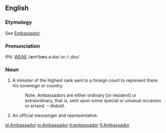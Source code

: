 ==English==
===Etymology===
See  [[Embassador]].

===Pronunciation===
IPA: [[WEAE]] /æmˈbæs.ə.dɚ/ or /-ˌdɔɹ/

===Noun===
# A minister of the highest rank sent to a foreign court to represent there his sovereign or country.
#:    Note: Ambassadors are either ordinary [or resident] or extraordinary, that is, sent upon some special or unusual occasion or errand. --Abbott.
# An official messenger and representative.
<!-- material copied from Webster's Revised Unabridged Dictionary (1913) -->

[[gl:Ambassador]]
[[io:Ambassador]]
[[it:ambassador]]
[[fi:Ambassador]]